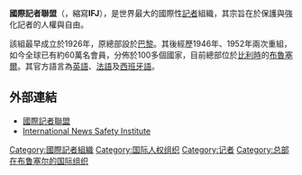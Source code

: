 {{primarysources|time=2010-08-21T19:49:42+00:00}}
{{refimprove|time=2010-08-21T19:49:42+00:00}}
{{Infobox Union
|name= 國際記者聯盟<br>International Federation of Journalists
|area_served= 全球
|affiliation= [[國際工會聯合會|國際工會聯合會]]
|members= 600,000人 （139個國家）(2016年){{Ref|members}}
|full_name=
|native_name=
|image= [[File:Internationale_Journalisten-Föderation_logo.svg|180px]]
|founded= {{start date|1926}}
|current=
|head=
|dissolved_date=
|dissolved_state=
|merged_into=
|office= {{BEL}}[[布魯塞爾|布魯塞爾]]
|people= Philippe Leruth（主席）<br>Anthony Bellanger（總書記）
|website= {{URL|http://www.ifj.org/}}
|footnotes=
}}
'''國際記者聯盟'''（{{lang-en|'''I'''nternational '''F'''ederation of '''J'''ournalists}}，縮寫'''IFJ'''），是世界最大的國際性[[記者|記者]]組織，其宗旨在於保護與強化記者的人權與自由。

該組最早成立於1926年，原總部設於[[巴黎|巴黎]]。其後經歷1946年、1952年兩次重組，如今全球已有約60萬名會員，分佈於100多個國家，目前總部位於[[比利時|比利時]]的[[布魯塞爾|布魯塞爾]]。其官方語言為[[英語|英語]]、[[法語|法語]]及[[西班牙語|西班牙語]]。

==外部連結==

* [http://www.ifj.org/ 國際記者聯盟]{{Wayback|url=http://www.ifj.org/ |date=20061205013619 }}
* [https://web.archive.org/web/20100728105420/http://www.newssafety.com/ International News Safety Institute]

[[Category:國際記者組織|Category:國際記者組織]]
[[Category:国际人权组织|Category:国际人权组织]]
[[Category:记者|Category:记者]]
[[Category:总部在布鲁塞尔的国际组织|Category:总部在布鲁塞尔的国际组织]]